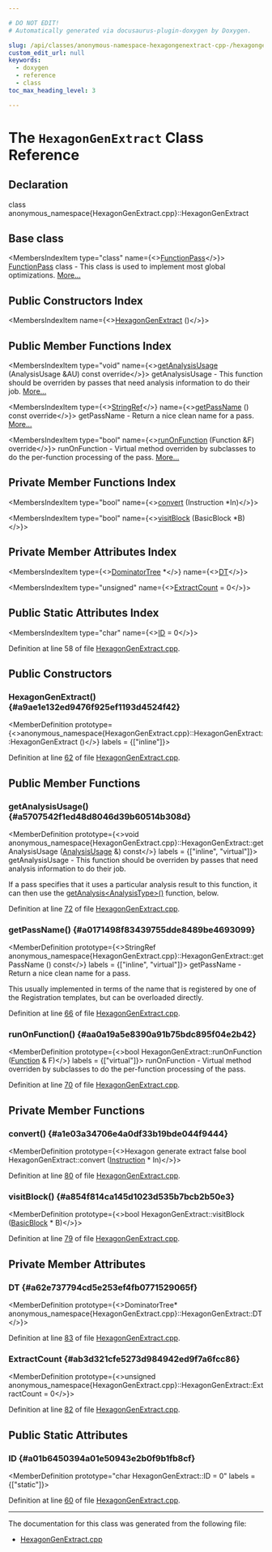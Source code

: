 ```yaml
---

# DO NOT EDIT!
# Automatically generated via docusaurus-plugin-doxygen by Doxygen.

slug: /api/classes/anonymous-namespace-hexagongenextract-cpp-/hexagongenextract
custom_edit_url: null
keywords:
  - doxygen
  - reference
  - class
toc_max_heading_level: 3

---
```





# The `HexagonGenExtract` Class Reference

<DoxygenPage pluginConfig={pluginConfig}>



## Declaration

<CodeBlock>class anonymous_namespace{HexagonGenExtract.cpp}::HexagonGenExtract</CodeBlock>

## Base class

<MembersIndex>

<MembersIndexItem
  type="class"
  name={<><a href="/docs/api/classes/llvm/functionpass">FunctionPass</a></>}>
<a href="/docs/api/classes/llvm/functionpass">FunctionPass</a> class - This class is used to implement most global optimizations. <a href="/docs/api/classes/llvm/functionpass/#details">More...</a>
</MembersIndexItem>

</MembersIndex>

## Public Constructors Index

<MembersIndex>

<MembersIndexItem
  name={<><a href="#a9ae1e132ed9476f925ef1193d4524f42">HexagonGenExtract</a> ()</>}>
</MembersIndexItem>

</MembersIndex>

## Public Member Functions Index

<MembersIndex>

<MembersIndexItem
  type="void"
  name={<><a href="#a5707542f1ed48d8046d39b60514b308d">getAnalysisUsage</a> (AnalysisUsage &amp;AU) const override</>}>
getAnalysisUsage - This function should be overriden by passes that need analysis information to do their job. <a href="#a5707542f1ed48d8046d39b60514b308d">More...</a>
</MembersIndexItem>

<MembersIndexItem
  type={<><a href="/docs/api/classes/llvm/stringref">StringRef</a></>}
  name={<><a href="#a0171498f83439755dde8489be4693099">getPassName</a> () const override</>}>
getPassName - Return a nice clean name for a pass. <a href="#a0171498f83439755dde8489be4693099">More...</a>
</MembersIndexItem>

<MembersIndexItem
  type="bool"
  name={<><a href="#aa0a19a5e8390a91b75bdc895f04e2b42">runOnFunction</a> (Function &amp;F) override</>}>
runOnFunction - Virtual method overriden by subclasses to do the per-function processing of the pass. <a href="#aa0a19a5e8390a91b75bdc895f04e2b42">More...</a>
</MembersIndexItem>

</MembersIndex>

## Private Member Functions Index

<MembersIndex>

<MembersIndexItem
  type="bool"
  name={<><a href="#a1e03a34706e4a0df33b19bde044f9444">convert</a> (Instruction &#42;In)</>}>
</MembersIndexItem>

<MembersIndexItem
  type="bool"
  name={<><a href="#a854f814ca145d1023d535b7bcb2b50e3">visitBlock</a> (BasicBlock &#42;B)</>}>
</MembersIndexItem>

</MembersIndex>

## Private Member Attributes Index

<MembersIndex>

<MembersIndexItem
  type={<><a href="/docs/api/classes/llvm/dominatortree">DominatorTree</a> &#42;</>}
  name={<><a href="#a62e737794cd5e253ef4fb0771529065f">DT</a></>}>
</MembersIndexItem>

<MembersIndexItem
  type="unsigned"
  name={<><a href="#ab3d321cfe5273d984942ed9f7a6fcc86">ExtractCount</a> = 0</>}>
</MembersIndexItem>

</MembersIndex>

## Public Static Attributes Index

<MembersIndex>

<MembersIndexItem
  type="char"
  name={<><a href="#a01b6450394a01e50943e2b0f9b1fb8cf">ID</a> = 0</>}>
</MembersIndexItem>

</MembersIndex>


Definition at line 58 of file <a href="/docs/api/files/lib/lib/target/lib/target/hexagon/hexagongenextract-cpp">HexagonGenExtract.cpp</a>.

<SectionDefinition>

## Public Constructors

### HexagonGenExtract() {#a9ae1e132ed9476f925ef1193d4524f42}

<MemberDefinition
  prototype={<>anonymous&#95;namespace&#123;HexagonGenExtract.cpp&#125;::HexagonGenExtract::HexagonGenExtract ()</>}
  labels = {["inline"]}>

Definition at line <a href="/docs/api/files/lib/lib/target/lib/target/hexagon/hexagongenextract-cpp/#l00062">62</a> of file <a href="/docs/api/files/lib/lib/target/lib/target/hexagon/hexagongenextract-cpp">HexagonGenExtract.cpp</a>.
</MemberDefinition>

</SectionDefinition>

<SectionDefinition>

## Public Member Functions

### getAnalysisUsage() {#a5707542f1ed48d8046d39b60514b308d}

<MemberDefinition
  prototype={<>void anonymous&#95;namespace&#123;HexagonGenExtract.cpp&#125;::HexagonGenExtract::getAnalysisUsage (<a href="/docs/api/classes/llvm/analysisusage">AnalysisUsage</a> &amp;) const</>}
  labels = {["inline", "virtual"]}>
getAnalysisUsage - This function should be overriden by passes that need analysis information to do their job.

If a pass specifies that it uses a particular analysis result to this function, it can then use the <a href="/docs/api/classes/llvm/pass/#a4863e5e463fb79955269fbf7fbf52b80">getAnalysis&lt;AnalysisType&gt;()</a> function, below.

Definition at line <a href="/docs/api/files/lib/lib/target/lib/target/hexagon/hexagongenextract-cpp/#l00072">72</a> of file <a href="/docs/api/files/lib/lib/target/lib/target/hexagon/hexagongenextract-cpp">HexagonGenExtract.cpp</a>.
</MemberDefinition>

### getPassName() {#a0171498f83439755dde8489be4693099}

<MemberDefinition
  prototype={<>StringRef anonymous&#95;namespace&#123;HexagonGenExtract.cpp&#125;::HexagonGenExtract::getPassName () const</>}
  labels = {["inline", "virtual"]}>
getPassName - Return a nice clean name for a pass.

This usually implemented in terms of the name that is registered by one of the Registration templates, but can be overloaded directly.

Definition at line <a href="/docs/api/files/lib/lib/target/lib/target/hexagon/hexagongenextract-cpp/#l00066">66</a> of file <a href="/docs/api/files/lib/lib/target/lib/target/hexagon/hexagongenextract-cpp">HexagonGenExtract.cpp</a>.
</MemberDefinition>

### runOnFunction() {#aa0a19a5e8390a91b75bdc895f04e2b42}

<MemberDefinition
  prototype={<>bool HexagonGenExtract::runOnFunction (<a href="/docs/api/classes/llvm/function">Function</a> &amp; F)</>}
  labels = {["virtual"]}>
runOnFunction - Virtual method overriden by subclasses to do the per-function processing of the pass.

Definition at line <a href="/docs/api/files/lib/lib/target/lib/target/hexagon/hexagongenextract-cpp/#l00070">70</a> of file <a href="/docs/api/files/lib/lib/target/lib/target/hexagon/hexagongenextract-cpp">HexagonGenExtract.cpp</a>.
</MemberDefinition>

</SectionDefinition>

<SectionDefinition>

## Private Member Functions

### convert() {#a1e03a34706e4a0df33b19bde044f9444}

<MemberDefinition
  prototype={<>Hexagon generate extract false bool HexagonGenExtract::convert (<a href="/docs/api/classes/llvm/instruction">Instruction</a> &#42; In)</>}>

Definition at line <a href="/docs/api/files/lib/lib/target/lib/target/hexagon/hexagongenextract-cpp/#l00080">80</a> of file <a href="/docs/api/files/lib/lib/target/lib/target/hexagon/hexagongenextract-cpp">HexagonGenExtract.cpp</a>.
</MemberDefinition>

### visitBlock() {#a854f814ca145d1023d535b7bcb2b50e3}

<MemberDefinition
  prototype={<>bool HexagonGenExtract::visitBlock (<a href="/docs/api/classes/llvm/basicblock">BasicBlock</a> &#42; B)</>}>

Definition at line <a href="/docs/api/files/lib/lib/target/lib/target/hexagon/hexagongenextract-cpp/#l00079">79</a> of file <a href="/docs/api/files/lib/lib/target/lib/target/hexagon/hexagongenextract-cpp">HexagonGenExtract.cpp</a>.
</MemberDefinition>

</SectionDefinition>

<SectionDefinition>

## Private Member Attributes

### DT {#a62e737794cd5e253ef4fb0771529065f}

<MemberDefinition
  prototype={<>DominatorTree&#42; anonymous&#95;namespace&#123;HexagonGenExtract.cpp&#125;::HexagonGenExtract::DT</>}>

Definition at line <a href="/docs/api/files/lib/lib/target/lib/target/hexagon/hexagongenextract-cpp/#l00083">83</a> of file <a href="/docs/api/files/lib/lib/target/lib/target/hexagon/hexagongenextract-cpp">HexagonGenExtract.cpp</a>.
</MemberDefinition>

### ExtractCount {#ab3d321cfe5273d984942ed9f7a6fcc86}

<MemberDefinition
  prototype={<>unsigned anonymous&#95;namespace&#123;HexagonGenExtract.cpp&#125;::HexagonGenExtract::ExtractCount = 0</>}>

Definition at line <a href="/docs/api/files/lib/lib/target/lib/target/hexagon/hexagongenextract-cpp/#l00082">82</a> of file <a href="/docs/api/files/lib/lib/target/lib/target/hexagon/hexagongenextract-cpp">HexagonGenExtract.cpp</a>.
</MemberDefinition>

</SectionDefinition>

<SectionDefinition>

## Public Static Attributes

### ID {#a01b6450394a01e50943e2b0f9b1fb8cf}

<MemberDefinition
  prototype="char HexagonGenExtract::ID = 0"
  labels = {["static"]}>

Definition at line <a href="/docs/api/files/lib/lib/target/lib/target/hexagon/hexagongenextract-cpp/#l00060">60</a> of file <a href="/docs/api/files/lib/lib/target/lib/target/hexagon/hexagongenextract-cpp">HexagonGenExtract.cpp</a>.
</MemberDefinition>

</SectionDefinition>

<hr/>

The documentation for this class was generated from the following file:

<ul>
<li><a href="/docs/api/files/lib/lib/target/lib/target/hexagon/hexagongenextract-cpp">HexagonGenExtract.cpp</a></li>
</ul>

</DoxygenPage>
